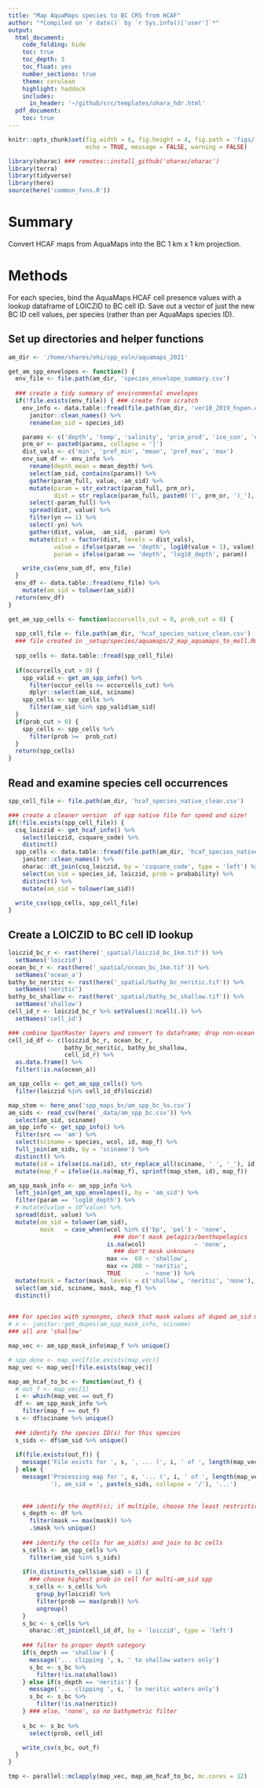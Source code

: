 ```yaml
---
title: "Map AquaMaps species to BC CRS from HCAF"
author: "*Compiled on `r date()` by `r Sys.info()['user']`*"
output: 
  html_document:
    code_folding: hide
    toc: true
    toc_depth: 3
    toc_float: yes
    number_sections: true
    theme: cerulean
    highlight: haddock
    includes: 
      in_header: '~/github/src/templates/ohara_hdr.html'
  pdf_document:
    toc: true
---
```


``` r

knitr::opts_chunk$set(fig.width = 6, fig.height = 4, fig.path = 'figs/',
                      echo = TRUE, message = FALSE, warning = FALSE)

library(oharac) ### remotes::install_github('oharac/oharac')
library(terra)
library(tidyverse)
library(here)
source(here('common_fxns.R'))

```

# Summary

Convert HCAF maps from AquaMaps into the BC 1 km x 1 km projection.

# Methods

For each species, bind the AquaMaps HCAF cell presence values with a lookup dataframe of LOICZID to BC cell ID.  Save out a vector of just the new BC ID cell values, per species (rather than per AquaMaps species ID).

## Set up directories and helper functions

```r
am_dir <- '/home/shares/ohi/spp_vuln/aquamaps_2021'

get_am_spp_envelopes <- function() {
  env_file <- file.path(am_dir, 'species_envelope_summary.csv')
  
  ### create a tidy summary of environmental envelopes
  if(!file.exists(env_file)) { ### create from scratch
    env_info <- data.table::fread(file.path(am_dir, 'ver10_2019_hspen.csv')) %>%
      janitor::clean_names() %>%
      rename(am_sid = species_id)

    params <- c('depth', 'temp', 'salinity', 'prim_prod', 'ice_con', 'oxy', 'land_dist')
    prm_or <- paste0(params, collapse = '|')
    dist_vals <- c('min', 'pref_min', 'mean', 'pref_max', 'max')
    env_sum_df <- env_info %>%
      rename(depth_mean = mean_depth) %>%
      select(am_sid, contains(params)) %>%
      gather(param_full, value, -am_sid) %>%
      mutate(param = str_extract(param_full, prm_or),
             dist = str_replace(param_full, paste0('(', prm_or, ')_'), '')) %>%
      select(-param_full) %>%
      spread(dist, value) %>%
      filter(yn == 1) %>%
      select(-yn) %>%
      gather(dist, value, -am_sid, -param) %>%
      mutate(dist = factor(dist, levels = dist_vals),
             value = ifelse(param == 'depth', log10(value + 1), value),
             param = ifelse(param == 'depth', 'log10_depth', param))

    write_csv(env_sum_df, env_file)
  }
  env_df <- data.table::fread(env_file) %>%
    mutate(am_sid = tolower(am_sid))
  return(env_df)
}

get_am_spp_cells <- function(occurcells_cut = 0, prob_cut = 0) {
  
  spp_cell_file <- file.path(am_dir, 'hcaf_species_native_clean.csv')
  ### file created in _setup/species/aquamaps/2_map_aquamaps_to_moll.Rmd
  
  spp_cells <- data.table::fread(spp_cell_file)
  
  if(occurcells_cut > 0) {
    spp_valid <- get_am_spp_info() %>%
      filter(occur_cells >= occurcells_cut) %>%
      dplyr::select(am_sid, sciname)
    spp_cells <- spp_cells %>%
      filter(am_sid %in% spp_valid$am_sid)
  }
  if(prob_cut > 0) {
    spp_cells <- spp_cells %>%
      filter(prob >=  prob_cut)
  }
  return(spp_cells)
}

```


## Read and examine species cell occurrences

```r
spp_cell_file <- file.path(am_dir, 'hcaf_species_native_clean.csv')

### create a cleaner version  of spp native file for speed and size!
if(!file.exists(spp_cell_file)) {
  csq_loiczid <- get_hcaf_info() %>%
    select(loiczid, csquare_code) %>%
    distinct()
  spp_cells <- data.table::fread(file.path(am_dir, 'hcaf_species_native.csv')) %>%
    janitor::clean_names() %>%
    oharac::dt_join(csq_loiczid, by = 'csquare_code', type = 'left') %>%
    select(am_sid = species_id, loiczid, prob = probability) %>%
    distinct() %>%
    mutate(am_sid = tolower(am_sid))

  write_csv(spp_cells, spp_cell_file)
}

```

## Create a LOICZID to BC cell ID lookup

```r
loiczid_bc_r <- rast(here('_spatial/loiczid_bc_1km.tif')) %>%
  setNames('loiczid')
ocean_bc_r <- rast(here('_spatial/ocean_bc_1km.tif')) %>%
  setNames('ocean_a')
bathy_bc_neritic <- rast(here('_spatial/bathy_bc_neritic.tif')) %>%
  setNames('neritic')
bathy_bc_shallow <- rast(here('_spatial/bathy_bc_shallow.tif')) %>%
  setNames('shallow')
cell_id_r <- loiczid_bc_r %>% setValues(1:ncell(.)) %>%
  setNames('cell_id')

### combine SpatRaster layers and convert to dataframe; drop non-ocean cells
cell_id_df <- c(loiczid_bc_r, ocean_bc_r, 
                bathy_bc_neritic, bathy_bc_shallow, 
                cell_id_r) %>%
  as.data.frame() %>%
  filter(!is.na(ocean_a))
```

```r

am_spp_cells <- get_am_spp_cells() %>%
  filter(loiczid %in% cell_id_df$loiczid)

map_stem <- here_anx('spp_maps_bc/am_spp_bc_%s.csv')
am_sids <- read_csv(here('_data/am_spp_bc.csv')) %>%
  select(am_sid, sciname)
am_spp_info <- get_spp_info() %>%
  filter(src == 'am') %>%
  select(sciname = species, wcol, id, map_f) %>%
  full_join(am_sids, by = 'sciname') %>%
  distinct() %>%
  mutate(id = ifelse(is.na(id), str_replace_all(sciname, ' ', '_'), id)) %>%
  mutate(map_f = ifelse(is.na(map_f), sprintf(map_stem, id), map_f))

am_spp_mask_info <- am_spp_info %>%
  left_join(get_am_spp_envelopes(), by = 'am_sid') %>%
  filter(param == 'log10_depth') %>%
  # mutate(value = 10^value) %>%
  spread(dist, value) %>%
  mutate(am_sid = tolower(am_sid),
         mask   = case_when(wcol %in% c('bp', 'pel') ~ 'none', 
                              ### don't mask pelagics/benthopelagics
                            is.na(wcol)              ~ 'none', 
                              ### don't mask unknowns
                            max <=  60 ~ 'shallow',
                            max <= 200 ~ 'neritic',
                            TRUE       ~ 'none')) %>%
  mutate(mask = factor(mask, levels = c('shallow', 'neritic', 'none'), ordered = TRUE)) %>%
  select(am_sid, sciname, mask, map_f) %>%
  distinct()
  

### For species with synonyms, check that mask values of duped am_sid match up -
# x <- janitor::get_dupes(am_spp_mask_info, sciname)
### all are 'shallow'

```

``` r
map_vec <- am_spp_mask_info$map_f %>% unique()

# spp_done <- map_vec[file.exists(map_vec)]
map_vec <- map_vec[!file.exists(map_vec)]

map_am_hcaf_to_bc <- function(out_f) {
  # out_f <- map_vec[1]
  i <- which(map_vec == out_f)
  df <- am_spp_mask_info %>%
    filter(map_f == out_f)
  s <- df$sciname %>% unique()
  
  ### identify the species ID(s) for this species
  s_sids <- df$am_sid %>% unique()
  
  if(file.exists(out_f)) {
    message('File exists for ', s, ', ... (', i, ' of ', length(map_vec), ')... skipping!')
  } else {
    message('Processing map for ', s, '... (', i, ' of ', length(map_vec), 
            '), am_sid = ', paste(s_sids, collapse = '/'), '...')
    
    
    ### identify the depth(s); if multiple, choose the least restrictive
    s_depth <- df %>% 
      filter(mask == max(mask)) %>%
      .$mask %>% unique()
    
    ### identify the cells for am_sid(s) and join to bc cells
    s_cells <- am_spp_cells %>%
      filter(am_sid %in% s_sids)
    
    if(n_distinct(s_cells$am_sid) > 1) {
      ### choose highest prob in cell for multi-am_sid spp
      s_cells <- s_cells %>%
        group_by(loiczid) %>%
        filter(prob == max(prob)) %>%
        ungroup()
    }
    s_bc <- s_cells %>%
      oharac::dt_join(cell_id_df, by = 'loiczid', type = 'left')
    
    ### filter to proper depth category
    if(s_depth == 'shallow') {
      message('... clipping ', s, ' to shallow waters only')
      s_bc <- s_bc %>%
        filter(!is.na(shallow))
    } else if(s_depth == 'neritic') {
      message('... clipping ', s, ' to neritic waters only')
      s_bc <- s_bc %>%
        filter(!is.na(neritic))
    } ### else, 'none', so no bathymetric filter
    
    s_bc <- s_bc %>%
      select(prob, cell_id)

    write_csv(s_bc, out_f)
  }
}

tmp <- parallel::mclapply(map_vec, map_am_hcaf_to_bc, mc.cores = 12)
```

